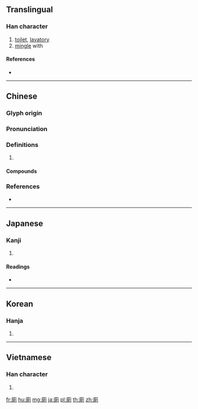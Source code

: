 {{also|厕|厠}}
==Translingual==

===Han character===
{{Han char|rn=53|rad=广|as=09|sn=12|four=00220|canj=IBCN|ids=⿸广則}}

# [[toilet]], [[lavatory]]
# [[mingle]] with

====References====
* {{Han ref|kx=0348.260|dkj=09410|dj=0659.150|hdz=20893.030|uh=5EC1|ud=24257|bh=B45A|bd=46170}}

----

==Chinese==
{{zh-forms|s=厕}}

===Glyph origin===
{{Han etym}}

===Pronunciation===
{{zh-pron
|m=cè
|c=ci3,cak1,zak1
|mc=y
|oc=y
|cat=
}}

===Definitions===
{{zh-hanzi}}

# {{rfdef|zh}}

====Compounds====
{{zh-der|公共廁所|公廁|匽廁|坑廁|如廁|廁所|廁牏|廁神|廁紙|廁足|廁身|廁身其間|東廁|毛廁|溷廁|男廁|登廁|茅廁|茅廁坑|茅廁的磚|茅廁磚頭|雜廁}}

===References===
* {{R:yue:Hanzi}}

----

==Japanese==

===Kanji===
{{ja-kanji|grade=|rs=广09}}

# {{defn|lang=ja|sort=广09}}

====Readings====
* {{ja-readings|goon=[[し]] (shi), [[しき]] (shiki)|kanon=[[し]] (shi), [[そく]] (soku)|on=[[しょく]] (shoku)|kun=[[かわや]] (kawaya)}}

----

==Korean==

===Hanja===
{{ko-hanja|hangeul=치|rv=chi|mr=ch'i}}

# {{defn|lang=ko|sort=广09}}

----

==Vietnamese==

===Han character===
{{vi-readings|rs=广09|hanviet=xí}}

# {{defn|lang=vi|sort=广09}}

[[fr:廁]]
[[hu:廁]]
[[mg:廁]]
[[ja:廁]]
[[pl:廁]]
[[th:廁]]
[[zh:廁]]